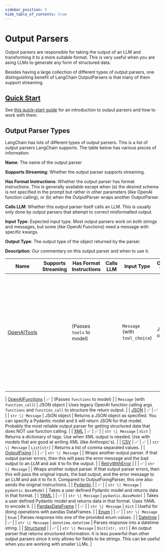 ```yaml
---
sidebar_position: 5
hide_table_of_contents: true
---
```

# Output Parsers

Output parsers are responsible for taking the output of an LLM and transforming it to a more suitable format. This is very useful when you are asing LLMs to generate any form of structured data.

Besides having a large collection of different types of output parsers, one distinguishing benefit of LangChain OutputParsers is that many of them support streaming.

## [Quick Start](./quick_start)

See [this quick-start guide](./quick_start) for an introduction to output parsers and how to work with them.

## Output Parser Types

LangChain has lots of different types of output parsers. This is a list of output parsers LangChain supports. The table below has various pieces of information:

**Name**: The name of the output parser

**Supports Streaming**: Whether the output parser supports streaming.

**Has Format Instructions**: Whether the output parser has format instructions. This is generally available except when (a) the desired schema is not specified in the prompt but rather in other parameters (like OpenAI function calling), or (b) when the OutputParser wraps another OutputParser.

**Calls LLM**: Whether this output parser itself calls an LLM. This is usually only done by output parsers that attempt to correct misformatted output.

**Input Type**: Expected input type. Most output parsers work on both strings and messages, but some (like OpenAI Functions) need a message with specific kwargs.

**Output Type**: The output type of the object returned by the parser.

**Description**: Our commentary on this output parser and when to use it.

| Name            | Supports Streaming | Has Format Instructions       | Calls LLM | Input Type                       | Output Type          | Description                                                                                                                                                                                                                                              |
|-----------------|--------------------|-------------------------------|-----------|----------------------------------|----------------------|----------------------------------------------------------------------------------------------------------------------------------------------------------------------------------------------------------------------------------------------------------|
| [OpenAITools](./types/openai_tools) |                   | (Passes `tools` to model) |           | `Message` (with `tool_choice`) | JSON object          | Uses latest OpenAI function calling args `tools` and `tool_choice` to structure the return output. If you are using a model that supports function calling, this is generally the most reliable method.                                                                                        |

| [OpenAIFunctions](./types/openai_functions) | ✅                  | (Passes `functions` to model) |           | `Message` (with `function_call`) | JSON object          | Uses legacy OpenAI function calling args `functions` and `function_call` to structure the return output.                                                                                        |
| [JSON](./types/json)            | ✅                  | ✅                             |           | `str \| Message`                 | JSON object          | Returns a JSON object as specified. You can specify a Pydantic model and it will return JSON for that model. Probably the most reliable output parser for getting structured data that does NOT use function calling.                                    |
| [XML](./types/xml)            | ✅                  | ✅                             |           | `str \| Message`                 | `dict`               | Returns a dictionary of tags. Use when XML output is needed. Use with models that are good at writing XML (like Anthropic's).                                                                                                                            |
| [CSV](./types/csv)           | ✅                  | ✅                             |           | `str \| Message`                 | `List[str]`          | Returns a list of comma separated values.                                                                                                                                                                                                                |
| [OutputFixing](./types/output_fixing)    |                    |                               | ✅         | `str \| Message`                 |                      | Wraps another output parser. If that output parser errors, then this will pass the error message and the bad output to an LLM and ask it to fix the output.                                                                                              |
| [RetryWithError](./types/retry)  |                    |                               | ✅         | `str \| Message`                 |                      | Wraps another output parser. If that output parser errors, then this will pass the original inputs, the bad output, and the error message to an LLM and ask it to fix it. Compared to OutputFixingParser, this one also sends the original instructions. |
| [Pydantic](./types/pydantic)        |                    | ✅                             |           | `str \| Message`                 | `pydantic.BaseModel` | Takes a user defined Pydantic model and returns data in that format.                                                                                                                                                                                     |
| [YAML](./types/yaml)        |                    | ✅                             |           | `str \| Message`                 | `pydantic.BaseModel` | Takes a user defined Pydantic model and returns data in that format. Uses YAML to encode it.                                                                                                                                                                                    |
| [PandasDataFrame](./types/pandas_dataframe) |                    | ✅                             |           | `str \| Message`                 | `dict`               | Useful for doing operations with pandas DataFrames.                                                                                                                                                                                                      |
| [Enum](./types/enum)            |                    | ✅                             |           | `str \| Message`                 | `Enum`               | Parses response into one of the provided enum values.                                                                                                                                                                                                    |
| [Datetime](./types/datetime)        |                    | ✅                             |           | `str \| Message`                 | `datetime.datetime`  | Parses response into a datetime string.                                                                                                                                                                                                                  |
| [Structured](./types/structured)      |                    | ✅                             |           | `str \| Message`                 | `Dict[str, str]`     | An output parser that returns structured information. It is less powerful than other output parsers since it only allows for fields to be strings. This can be useful when you are working with smaller LLMs.                                            |
